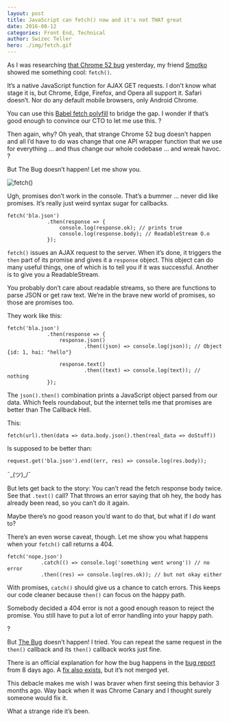 ```yaml
---
layout: post
title: JavaScript can fetch() now and it's not THAT great
date: 2016-08-12
categories: Front End, Technical
author: Swizec Teller
hero: ./img/fetch.gif
---
```


As I was researching [that Chrome 52 bug](https://swizec.com/blog/i-broke-ajax-in-chrome-52-%F0%9F%98%B1/swizec/6914) yesterday, my friend [Smotko](https://twitter.com/Smotko) showed me something cool: `fetch()`.

It’s a native JavaScript function for AJAX GET requests. I don’t know what stage it is, but Chrome, Edge, Firefox, and Opera all support it. Safari doesn’t. Nor do any default mobile browsers, only Android Chrome.

You can use this [Babel fetch polyfill](https://gist.github.com/Couto/b29676dd1ab8714a818f) to bridge the gap. I wonder if that’s good enough to convince our CTO to let me use this. ?

Then again, why? Oh yeah, that strange Chrome 52 bug doesn’t happen and all I’d have to do was change that one API wrapper function that we use for everything … and thus change our whole codebase … and wreak havoc. ?

But The Bug doesn’t happen! Let me show you.

![fetch()](./img/fetch.gif)

Ugh, promises don’t work in the console. That’s a bummer … never did like promises. It’s really just weird syntax sugar for callbacks.

    fetch('bla.json')
                 .then(response => {
                     console.log(response.ok); // prints true
                     console.log(response.body); // ReadableStream O.o
                 });

`fetch()` issues an AJAX request to the server. When it’s done, it triggers the `then` part of its promise and gives it a `response` object. This object can do many useful things, one of which is to tell you if it was successful. Another is to give you a ReadableStream.

You probably don’t care about readable streams, so there are functions to parse JSON or get raw text. We’re in the brave new world of promises, so those are promises too.

They work like this:

    fetch('bla.json')
                 .then(response => {
                     response.json()
                             .then((json) => console.log(json)); // Object {id: 1, hai: "hello"}

                     response.text()
                             .then((text) => console.log(text)); // nothing
                 });

The `json().then()` combination prints a JavaScript object parsed from our data. Which feels roundabout, but the internet tells me that promises are better than The Callback Hell.

This:

    fetch(url).then(data => data.body.json().then(real_data => doStuff))

Is supposed to be better than:

    request.get('bla.json').end((err, res) => console.log(res.body));

¯\_(ツ)\_/¯

But lets get back to the story: You can’t read the fetch response body twice. See that `.text()` call? That throws an error saying that oh hey, the body has already been read, so you can’t do it again.

Maybe there’s no good reason you’d want to do that, but what if I _do_ want to?

There’s an even worse caveat, though. Let me show you what happens when your `fetch()` call returns a 404.

    fetch('nope.json')
               .catch(() => console.log('something went wrong')) // no error
               .then((res) => console.log(res.ok)); // but not okay either

With promises, `catch()` should give us a chance to catch errors. This keeps our code cleaner because `then()` can focus on the happy path.

Somebody decided a 404 error is not a good enough reason to reject the promise. You still have to put a lot of error handling into your happy path.

?

But [The Bug](https://swizec.com/blog/i-broke-ajax-in-chrome-52-%F0%9F%98%B1/swizec/6914) doesn’t happen! I tried. You can repeat the same request in the `then()` callback and its `then()` callback works just fine.

There is an official explanation for how the bug happens in the [bug report](https://bugs.chromium.org/p/chromium/issues/detail?id=633696) from 8 days ago. A [fix also exists](https://codereview.chromium.org/2210473002/), but it’s not merged yet.

This debacle makes me wish I was braver when first seeing this behavior 3 months ago. Way back when it was Chrome Canary and I thought surely someone would fix it.

What a strange ride it’s been.
